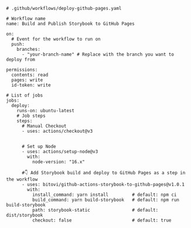 ```shell
# .github/workflows/deploy-github-pages.yaml

# Workflow name
name: Build and Publish Storybook to GitHub Pages

on:
  # Event for the workflow to run on
  push:
    branches:
      - "your-branch-name" # Replace with the branch you want to deploy from

permissions:
  contents: read
  pages: write
  id-token: write

# List of jobs
jobs:
  deploy:
    runs-on: ubuntu-latest
    # Job steps
    steps:
      # Manual Checkout 
      - uses: actions/checkout@v3


      # Set up Node
      - uses: actions/setup-node@v3
        with:
          node-version: "16.x"

      #👇 Add Storybook build and deploy to GitHub Pages as a step in the workflow
      - uses: bitovi/github-actions-storybook-to-github-pages@v1.0.1
        with:
          install_command: yarn install         # default: npm ci
          build_command: yarn build-storybook   # default: npm run build-storybook
          path: storybook-static                # default: dist/storybook
          checkout: false                       # default: true
```

